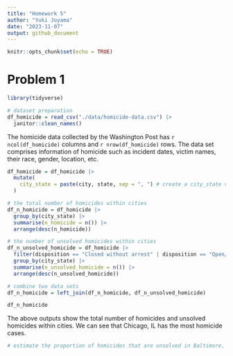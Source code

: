 ```yaml
---
title: "Homework 5"
author: "Yuki Joyama"
date: "2023-11-07"
output: github_document
---
```


```r
knitr::opts_chunk$set(echo = TRUE)
```

# Problem 1 
```r
library(tidyverse)

# dataset preparation
df_homicide = read_csv("./data/homicide-data.csv") |> 
  janitor::clean_names() 
```

The homicide data collected by the Washington Post has `r ncol(df_homicide)` columns and `r nrow(df_homicide)` rows. The data set comprises information of homicide such as incident dates, victim names, their race, gender, location, etc.

```r
df_homicide = df_homicide |>  
  mutate(
    city_state = paste(city, state, sep = ", ") # create a city_state variable
  ) 

# the total number of homicides within cities
df_n_homicide = df_homicide |> 
  group_by(city_state) |> 
  summarise(n_homicide = n()) |> 
  arrange(desc(n_homicide))

# the number of unsolved homicides within cities
df_n_unsolved_homicide = df_homicide |> 
  filter(disposition == "Closed without arrest" | disposition == "Open/No arrest") |> 
  group_by(city_state) |> 
  summarise(n_unsolved_homicide = n()) |> 
  arrange(desc(n_unsolved_homicide))

# combine two data sets
df_n_homicide = left_join(df_n_homicide, df_n_unsolved_homicide)

df_n_homicide
```

The above outputs show the total number of homicides and unsolved homicides within cities. We can see that Chicago, IL has the most homicide cases. 

```r
# estimate the proportion of homicides that are unsolved in Baltimore, MD
  
```





